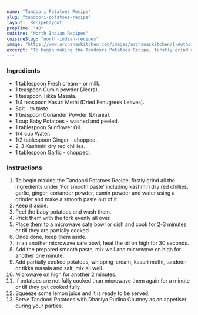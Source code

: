 ---
name: "Tandoori Potatoes Recipe"
slug: "tandoori-potatoes-recipe"
layout: 'RecipeLayout'
prepTime: "40"
cuisine: "North Indian Recipes"
cuisineSlug: "north-indian-recipes"
image: "https://www.archanaskitchen.com/images/archanaskitchen/1-Author/Rupal_Patel/Tandoori_Potatoes_in_microwave.jpg"
excerpt: "To begin making the Tandoori Potatoes Recipe, firstly grind all the ingredients under ‘For smooth paste’ including kashmiri dry red chillies, garlic, ginger, coriander powder, cumin powder and water using a grinder and make a smooth paste out of it"
---

### Ingredients

- 1 tablespoon Fresh cream - or milk.
- 1 teaspoon Cumin powder (Jeera).
- 1 teaspoon Tikka Masala.
- 1/4 teaspoon Kasuri Methi (Dried Fenugreek Leaves).
- Salt - to taste.
- 1 teaspoon Coriander Powder (Dhania).
- 1 cup Baby Potatoes - washed and peeled.
- 1 tablespoon Sunflower Oil.
- 1/4 cup Water.
- 1/2 tablespoon Ginger - chopped.
- 2-3 Kashmiri dry red chillies.
- 1 tablespoon Garlic - chopped.

### Instructions

1. To begin making the Tandoori Potatoes Recipe, firstly grind all the ingredients under ‘For smooth paste’ including kashmiri dry red chillies, garlic, ginger, coriander powder, cumin powder and water using a grinder and make a smooth paste out of it.
1. Keep it aside.
1. Peel the baby potatoes and wash them.
1. Prick them with the fork evenly all over.
1. Place them to a microwave safe bowl or dish and cook for 2-3 minutes or till they are partially cooked.
1. Once done, keep them aside.
1. In an another microwave safe bowl, heat the oil on high for 30 seconds.
1. Add the prepared smooth paste, mix well and microwave on high for another one minute.
1. Add partially cooked potatoes, whipping-cream, kasuri methi, tandoori or tikka masala and salt, mix all well.
1. Microwave on high for another 2 minutes.
1. If potatoes are not fully cooked than microwave them again for a minute or till they get cooked fully.
1. Squeeze some lemon juice and it is ready to be served.
1. Serve Tandoori Potatoes with Dhaniya Pudina Chutney as an appetiser during your parties.

